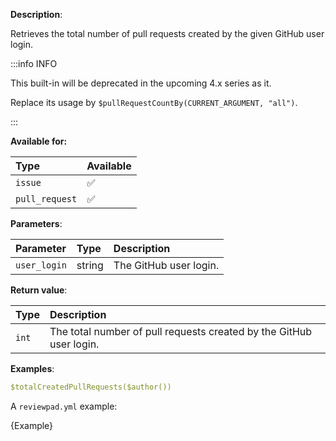 
**Description**:

Retrieves the total number of pull requests created by the given GitHub user login.

:::info INFO

This built-in will be deprecated in the upcoming 4.x series as it.

Replace its usage by `$pullRequestCountBy(CURRENT_ARGUMENT, "all")`.

:::

**Available for:**

| Type           | Available |
| :------------- | :-------- |
| `issue`        | ✅        |
| `pull_request` | ✅        |


**Parameters**:

| Parameter    | Type   | Description            |
| :----------- | :----- | :--------------------- |
| `user_login` | string | The GitHub user login. |

**Return value**:

| Type  | Description                                                         |
| :---- | :------------------------------------------------------------------ |
| `int` | The total number of pull requests created by the GitHub user login. |

**Examples**:

```yml
$totalCreatedPullRequests($author())
```

A `reviewpad.yml` example:

<CodeBlock language="yml">{Example}</CodeBlock>
